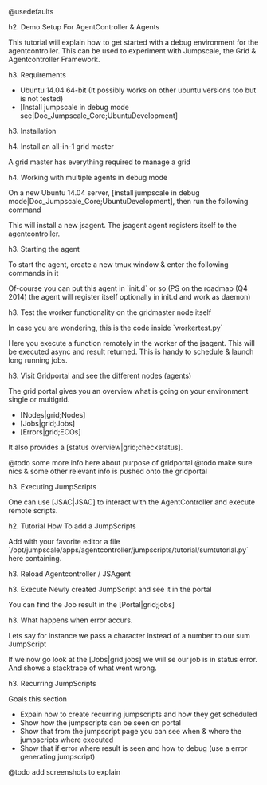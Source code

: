 @usedefaults

h2. Demo Setup For AgentController & Agents

{{toc: start=2}}

This tutorial will explain how to get started with a debug environment for the agentcontroller.
This can be used to experiment with Jumpscale, the Grid & Agentcontroller Framework.

h3. Requirements

* Ubuntu 14.04 64-bit  (It possibly works on other ubuntu versions too but is not tested)
* [Install jumpscale in debug mode see|Doc_Jumpscale_Core;UbuntuDevelopment]

h3. Installation

h4. Install an all-in-1 grid master

A grid master has everything required to manage a grid

{{include:GridMasterAllInOneInstall}}

h4. Working with multiple agents in debug mode

On a new Ubuntu 14.04 server, [install jumpscale in debug mode|Doc_Jumpscale_Core;UbuntuDevelopment], then run the following command

{{code:
jpackage install -n jsagent
}}

This will install a new jsagent. The jsagent agent registers itself to the agentcontroller.

h3. Starting the agent

To start the agent, create a new tmux window & enter the following commands in it

{{code:
cd /opt/jumpscale/apps/jsagent/
python jsagent.py
}}

Of-course you can put this agent in `init.d` or so
(PS on the roadmap (Q4 2014) the agent will register itself optionally in init.d and work as daemon)

h3. Test the worker functionality on the gridmaster node itself

{{code:
cd /opt/jumpscale/apps/jsagent/
python workertest.py
}}

In case you are wondering, this is the code inside `workertest.py`

{{code:
from JumpScale import j

j.application.start("jumpscale:workertest")

import JumpScale.baselib.redisworker

def atest(msg):
    print msg
    # raise RuntimeError("e")
    return msg

w=j.clients.redisworker

def test1():
    print "START"
    for i in range(10):
        job=w.execFunction( method=atest, _category='mytest', _organization='unknown', _timeout=60, _queue='default', _log=True,_sync=True, msg="this is a test")
    print job
    print "STOP"

print w.getQueuedJobs()

test1()

j.application.stop()
}}

Here you execute a function remotely in the worker of the jsagent.
This will be executed async and result returned.
This is handy to schedule & launch long running jobs.


h3. Visit Gridportal and see the different nodes (agents)

The grid portal gives you an overview what is going on your environment single or multigrid.
* [Nodes|grid;Nodes]
* [Jobs|grid;Jobs]
* [Errors|grid;ECOs]

It also provides a [status overview|grid;checkstatus].

@todo some more info here about purpose of gridportal
@todo make sure nics & some other relevant info is pushed onto the gridportal

{{include:JumpScript}}

h3. Executing JumpScripts

One can use [JSAC|JSAC] to interact with the AgentController and execute remote scripts.

{{code:
jsac exec -o jumpscale -n exec -a cmd:hostname -nid 1
Job:

achost: 127.0.0.1
args: {cmd: hostname}
category: jumpscale
cmd: exec
errorreport: false
gid: 77
guid: f2b57166e0a9_77_2
id: 2
jscriptid: 48
log: false
nid: 1
parent: null
queue: ''
result: [0, 'jsagent

    ']
resultcode: 0
roles: []
sessionid: 77_1_0_91c0b8f2-725d-4599-824a-c42a4f1c9021
state: OK
timeStart: 1413724079
timeStop: 1413724079
timeout: 600
wait: true

}}


h2. Tutorial How To add a JumpScripts

{{code:
cd /opt/jumpscale/apps/agentcontroller/jumpscripts/
mkdir tutorial
cd tutorial
}}

Add with your favorite editor a file `/opt/jumpscale/apps/agentcontroller/jumpscripts/tutorial/sumtutorial.py` here containing.

{{code:
from JumpScale import j
descr = "This is a tutorial jumpscripts"
name = "sumtutorial" # this is the name to use to call the jumpscripts if left blank the filename is used
category = "tutorial"
author = "tutorial@jumpscale.org"
organization = "jumpscale"
license = "BSD"
version = "1.0"
async = False
log = True
roles = []
period = 0
queue = ''

def action(a, b):
    return int(a) + int(b)
}}


h3. Reload Agentcontroller / JSAgent

{{code:
jsac reload
}}

h3. Execute Newly created JumpScript and see it in the portal

{{code:
jsac exec -o jumpscale -n sumtutorial -a "a:2,b:5" -nid 1
Job:

: _ckey: ''
_meta: [system, job, 1]
achost: localhost
args: {a: 2, b: 5}
category: jumpscale
cmd: sumtutorial
errorreport: false
gid: 1
guid: 2673542ba6fa_1_1
id: 1
jscriptid: 9
log: true
nid: 1
parent: null
queue: ''
result: 7
resultcode: null
roles: []
sessionid: 1_1_0_5204ca41-812e-4073-a1d3-5b08605ce355
state: OK
timeStart: 1413876868
timeStop: 0
timeout: 600
wait: true

}}

You can find the Job result in the [Portal|grid;jobs]

h3. What happens when error accurs.

Lets say for instance we pass a character instead of a number to our sum JumpScript
{{code:
jsac exec -o jumpscale -n sumtutorial -a "a:2,b:a" -nid 1
Job:

: _ckey: ''
_meta: [system, job, 1]
achost: localhost
args: {a: 2, b: a}
category: jumpscale
cmd: sumtutorial
errorreport: false
gid: 1
guid: 2673542ba6fa_1_2
id: 2
jscriptid: 9
log: true
nid: 1
parent: null
queue: ''
result: {appname: jsagent, backtrace: "Traceback (most recent call last):\n~   File\
    \ \"/usr/local/lib/python2.7/dist-packages/JumpScale/grid/jumpscripts/JumpscriptFactory.py\"\
    , line 108, in executeInProcess\n    return True, self.module.action(*args, **kwargs)\n\
    ~   File \"/opt/jumpscale/apps/processmanager/jumpscripts/tutorial/sumtutorial.py\"\
    , line 16, in action\n    return int(a) + int(b)\n~ ValueError: invalid literal\
    \ for int() with base 10: 'a'\n", backtraceDetailed: "  File \"/usr/local/lib/python2.7/dist-packages/JumpScale/grid/jumpscripts/JumpscriptFactory.py\"\
    \ Line 108, in executeInProcess\n    return True, self.module.action(*args, **kwargs)\n\
    \  File \"/opt/jumpscale/apps/processmanager/jumpscripts/tutorial/sumtutorial.py\"\
    \ Line 16, in action\n    return int(a) + int(b)\n", category: '', code: /opt/jumpscale/apps/processmanager/jumpscripts/tutorial/sumtutorial.py,
  epoch: 1413877236, errormessage: 'Exec error procmgr jumpscr:jumpscale_sumtutorial
    on node:1_1 ValueError: invalid literal for int() with base 10: ''a''', errormessagePub: '',
  exceptionclassname: ValueError, exceptioninfo: '{"message":"invalid literal for
    int() with base 10: ''a''"}', exceptionmodule: null, funcfilename: /usr/local/lib/python2.7/dist-packages/JumpScale/grid/jumpscripts/JumpscriptFactory.py,
  funclinenr: 16, funcname: action, gid: 1, guid: '1_1_18', id: 18, jid: 0, level: 1,
  masterjid: 0, nid: 1, pid: 0, tags: 'jscategory:tutorial jsorganization:jumpscale
    jsname:sumtutorial', tb: null, type: '2'}
resultcode: null
roles: []
sessionid: 1_1_0_c9d07840-18d3-43ec-aa0b-736d72955e2e
state: ERROR
timeStart: 1413877236
timeStop: 0
timeout: 600
wait: true
}}

If we now go look at the [Jobs|grid;jobs] we will se our job is in status error. And shows a stacktrace of what went wrong.



h3. Recurring JumpScripts



Goals this section
* Expain how to create recurring jumpscripts and how they get scheduled
* Show how the jumpscripts can be seen on portal
* Show that from the jumpscript page you can see when & where the jumpscripts where executed
* Show that if error where result is seen and how to debug (use a error generating jumpscript)

@todo add screenshots to explain


